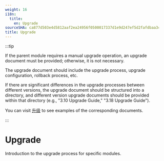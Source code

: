 ```yaml
---
weight: 16
i18n:
  title:
    en: Upgrade
sourceSHA: ca877d503e4d5812aaf2ea24956f0500017337d1e9d247ef5d2fafdbaa3cbd04
title: Upgrade
---
```


:::tip

If the parent module requires a manual upgrade operation, an upgrade document must be provided; otherwise, it is not necessary.

The upgrade document should include the upgrade process, upgrade configuration, rollback process, etc.

If there are significant differences in the upgrade processes between different versions, the upgrade document should be structured into a directory, and different version upgrade documents should be provided within that directory (e.g., "3.10 Upgrade Guide," "3.18 Upgrade Guide").

You can visit [升级](https://product-doc-guide.alauda.cn/template/upgrade/example.html) to see examples of the corresponding documents.

:::

# Upgrade

Introduction to the upgrade process for specific modules.
